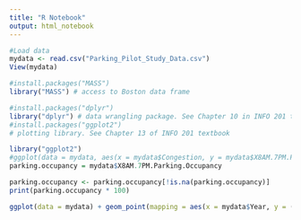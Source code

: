 ```yaml
---
title: "R Notebook"
output: html_notebook
---
```



```r
#Load data
mydata <- read.csv("Parking_Pilot_Study_Data.csv")
View(mydata)

#install.packages("MASS")
library("MASS") # access to Boston data frame

#install.packages("dplyr")
library("dplyr") # data wrangling package. See Chapter 10 in INFO 201 textbook
#install.packages("ggplot2")
# plotting library. See Chapter 13 of INFO 201 textbook
```


```r
library("ggplot2") 
#ggplot(data = mydata, aes(x = mydata$Congestion, y = mydata$X8AM.7PM.Parking.Occupancy, colour = "1"))
parking.occupancy = mydata$X8AM.7PM.Parking.Occupancy

parking.occupancy <- parking.occupancy[!is.na(parking.occupancy)]
print(parking.occupancy * 100)

ggplot(data = mydata) + geom_point(mapping = aes(x = mydata$Year, y = (mydata$X8AM.7PM.Parking.Occupancy * 100), color = mydata$Congestion)) + labs(title = "Relationship between Congestion and Parking Occupancy", x = "Year", y = "Parking Occupancy (%)", color = "Average weekday traffic")


```

